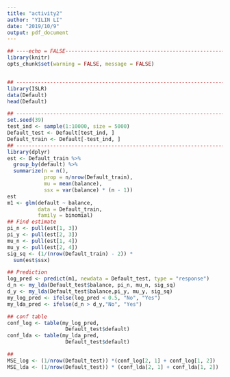 ```yaml
---
title: "activity2"
author: "YILIN LI"
date: "2019/10/9"
output: pdf_document
---
```


```r


## ----echo = FALSE--------------------------------------------------------
library(knitr)
opts_chunk$set(warning = FALSE, message = FALSE)


## ------------------------------------------------------------------------
library(ISLR)
data(Default)
head(Default)

## ------------------------------------------------------------------------
set.seed(39)
test_ind <- sample(1:10000, size = 5000)
Default_test <- Default[test_ind, ]
Default_train <- Default[-test_ind, ]
## ------------------------------------------------------------------------
library(dplyr)
est <- Default_train %>%
  group_by(default) %>%
  summarize(n = n(),
            prop = n/nrow(Default_train),
            mu = mean(balance),
            ssx = var(balance) * (n - 1))
est
m1 <- glm(default ~ balance,
          data = Default_train,
          family = binomial)
## Find estimate 
pi_n <- pull(est[1, 3])
pi_y <- pull(est[2, 3])
mu_n <- pull(est[1, 4])
mu_y <- pull(est[2, 4])
sig_sq <- (1/(nrow(Default_train) - 2)) * 
  sum(est$ssx)

## Prediction 
log_pred <- predict(m1, newdata = Default_test, type = "response")
d_n <- my_lda(Default_test$balance, pi_n, mu_n, sig_sq)
d_y <- my_lda(Default_test$balance,pi_y, mu_y, sig_sq)
my_log_pred <- ifelse(log_pred < 0.5, "No", "Yes")
my_lda_pred <- ifelse(d_n > d_y,"No", "Yes")

## conf table 
conf_log <- table(my_log_pred,
                   Default_test$default)
conf_lda <- table(my_lda_pred,
                   Default_test$default)

## 
MSE_log <- (1/nrow(Default_test)) *(conf_log[2, 1] + conf_log[1, 2])
MSE_lda <- (1/nrow(Default_test)) * (conf_lda[2, 1] + conf_lda[1, 2])

```